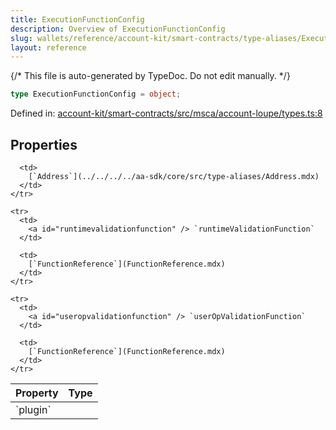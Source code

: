 ```yaml
---
title: ExecutionFunctionConfig
description: Overview of ExecutionFunctionConfig
slug: wallets/reference/account-kit/smart-contracts/type-aliases/ExecutionFunctionConfig
layout: reference
---
```


{/* This file is auto-generated by TypeDoc. Do not edit manually. */}

```ts
type ExecutionFunctionConfig = object;
```

Defined in: [account-kit/smart-contracts/src/msca/account-loupe/types.ts:8](https://github.com/alchemyplatform/aa-sdk/blob/ad165355d980f9a16dd388088895bfc851df8656/account-kit/smart-contracts/src/msca/account-loupe/types.ts#L8)

## Properties

<table>
  <thead>
    <tr>
      <th align="left">Property</th>
      <th align="left">Type</th>
    </tr>
  </thead>

  <tbody>
    <tr>
      <td>
        <a id="plugin" /> `plugin`
      </td>

      <td>
        [`Address`](../../../../aa-sdk/core/src/type-aliases/Address.mdx)
      </td>
    </tr>

    <tr>
      <td>
        <a id="runtimevalidationfunction" /> `runtimeValidationFunction`
      </td>

      <td>
        [`FunctionReference`](FunctionReference.mdx)
      </td>
    </tr>

    <tr>
      <td>
        <a id="useropvalidationfunction" /> `userOpValidationFunction`
      </td>

      <td>
        [`FunctionReference`](FunctionReference.mdx)
      </td>
    </tr>

  </tbody>
</table>
